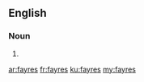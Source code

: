 ==English==

===Noun===
{{head|en}}

# {{plural of|fayre}}

[[ar:fayres]]
[[fr:fayres]]
[[ku:fayres]]
[[my:fayres]]